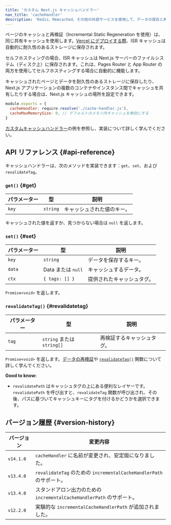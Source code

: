 ```yaml
---
title: 'カスタム Next.js キャッシュハンドラー'
nav_title: 'cacheHandler'
description: 'Redis、Memcached、その他の外部サービスを使用して、データの保存と再検証に使用される Next.js キャッシュを設定します。'
---
```


ページのキャッシュと再検証（Incremental Static Regeneration を使用）は、同じ共有キャッシュを使用します。[Vercel にデプロイする際](https://vercel.com/docs/incremental-static-regeneration?utm_source=next-site&utm_medium=docs&utm_campaign=next-website)、ISR キャッシュは自動的に耐久性のあるストレージに保存されます。

セルフホスティングの場合、ISR キャッシュは Next.js サーバーのファイルシステム（ディスク上）に保存されます。これは、Pages Router と App Router の両方を使用してセルフホスティングする場合に自動的に機能します。

キャッシュされたページとデータを耐久性のあるストレージに保存したり、Next.js アプリケーションの複数のコンテナやインスタンス間でキャッシュを共有したりする場合は、Next.js キャッシュの場所を設定できます。

```js title="next.config.js"
module.exports = {
  cacheHandler: require.resolve('./cache-handler.js'),
  cacheMaxMemorySize: 0, // デフォルトのメモリ内キャッシュを無効にする
}
```

[カスタムキャッシュハンドラー](/docs/app/guides/self-hosting#configuring-caching)の例を参照し、実装について詳しく学んでください。

## API リファレンス {#api-reference}

キャッシュハンドラーは、次のメソッドを実装できます：`get`、`set`、および `revalidateTag`。

### `get()` {#get}

| パラメーター | 型       | 説明                       |
| ------------ | -------- | -------------------------- |
| `key`        | `string` | キャッシュされた値のキー。 |

キャッシュされた値を返すか、見つからない場合は `null` を返します。

### `set()` {#set}

| パラメーター | 型                 | 説明                       |
| ------------ | ------------------ | -------------------------- |
| `key`        | `string`           | データを保存するキー。     |
| `data`       | Data または `null` | キャッシュするデータ。     |
| `ctx`        | `{ tags: [] }`     | 提供されたキャッシュタグ。 |

`Promise<void>` を返します。

### `revalidateTag()` {#revalidatetag}

| パラメーター | 型                         | 説明                       |
| ------------ | -------------------------- | -------------------------- |
| `tag`        | `string` または `string[]` | 再検証するキャッシュタグ。 |

`Promise<void>` を返します。[データの再検証](/docs/app/building-your-application/data-fetching/incremental-static-regeneration)や [`revalidateTag()`](/docs/app/api-reference/functions/revalidateTag) 関数について詳しく学んでください。

**Good to know:**

- `revalidatePath` はキャッシュタグの上にある便利なレイヤーです。`revalidatePath` を呼び出すと、`revalidateTag` 関数が呼び出され、その後、パスに基づいてキャッシュキーにタグを付けるかどうかを選択できます。

## バージョン履歴 {#version-history}

| バージョン | 変更内容                                                              |
| ---------- | --------------------------------------------------------------------- |
| `v14.1.0`  | `cacheHandler` に名前が変更され、安定版になりました。                 |
| `v13.4.0`  | `revalidateTag` のための `incrementalCacheHandlerPath` のサポート。   |
| `v13.4.0`  | スタンドアロン出力のための `incrementalCacheHandlerPath` のサポート。 |
| `v12.2.0`  | 実験的な `incrementalCacheHandlerPath` が追加されました。             |
